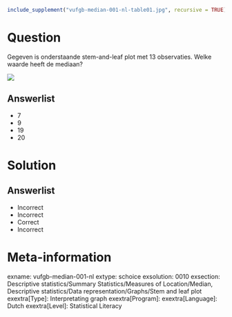 ```{r, echo = FALSE, results = "hide"}
include_supplement("vufgb-median-001-nl-table01.jpg", recursive = TRUE)
```

Question
========

Gegeven is onderstaande stem-and-leaf plot met 13 observaties. Welke waarde heeft de mediaan?

![](vufgb-median-001-nl-table01.jpg)
  
Answerlist
----------
* 7
* 9
* 19
* 20

Solution
========

Answerlist
----------
* Incorrect
* Incorrect
* Correct
* Incorrect

Meta-information
================
exname: vufgb-median-001-nl
extype: schoice
exsolution: 0010
exsection: Descriptive statistics/Summary Statistics/Measures of Location/Median, Descriptive statistics/Data representation/Graphs/Stem and leaf plot
exextra[Type]: Interpretating graph
exextra[Program]: 
exextra[Language]: Dutch
exextra[Level]: Statistical Literacy